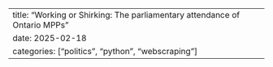 ---
title: "Working or Shirking: The parliamentary attendance of Ontario MPPs"
date: 2025-02-18
categories: ["politics", "python", "webscraping"]
---